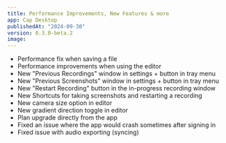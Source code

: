 ```yaml
---
title: Performance Improvements, New Features & more
app: Cap Desktop
publishedAt: "2024-09-30"
version: 0.3.0-beta.2
image:
---
```


- Performance fix when saving a file
- Performance improvements when using the editor
- New "Previous Recordings" window in settings + button in tray menu
- New "Previous Screenshots" window in settings + button in tray menu
- New "Restart Recording" button in the in-progress recording window
- New Shortcuts for taking screenshots and restarting a recording
- New camera size option in editor
- New gradient direction toggle in editor
- Plan upgrade directly from the app
- Fixed an issue where the app would crash sometimes after signing in
- Fixed issue with audio exporting (syncing)
